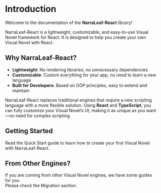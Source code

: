 
# Introduction

Welcome to the documentation of the **NarraLeaf-React** library!

NarraLeaf-React is a lightweight, customizable, and easy-to-use Visual Novel framework for React. It is designed to help you create your own Visual Novel with React.

## Why NarraLeaf-React?

- **Lightweight**: No rendering libraries, no unnecessary dependencies
- **Customizable**: Custom everything for your app, no need to learn a new language
- **Built for Developers**: Based on OOP principles, easy to extend and maintain

NarraLeaf-React replaces traditional engines that require a new scripting language with a more flexible solution. Using **React** and **TypeScript**, you can fully customize your Visual Novel’s UI, making it as unique as you want—no need for complex scripting.

## Getting Started

Read the Quick Start guide to learn how to create your first Visual Novel with NarraLeaf-React.

<Cards num={1}>
    <Cards.Card
        title="Quick Start"
        description="Learn how to create your first Visual Novel with NarraLeaf-React."
        href="/documentation/quick-start"
        arrow
    />
</Cards>


## From Other Engines?

If you are coming from other Visual Novel engines, we have some guides for you  
Please check the Migration section.

<Cards num={1}>
    <Cards.Card
        title="Migration"
        href="/documentation/migration"
        arrow
    />
</Cards>
